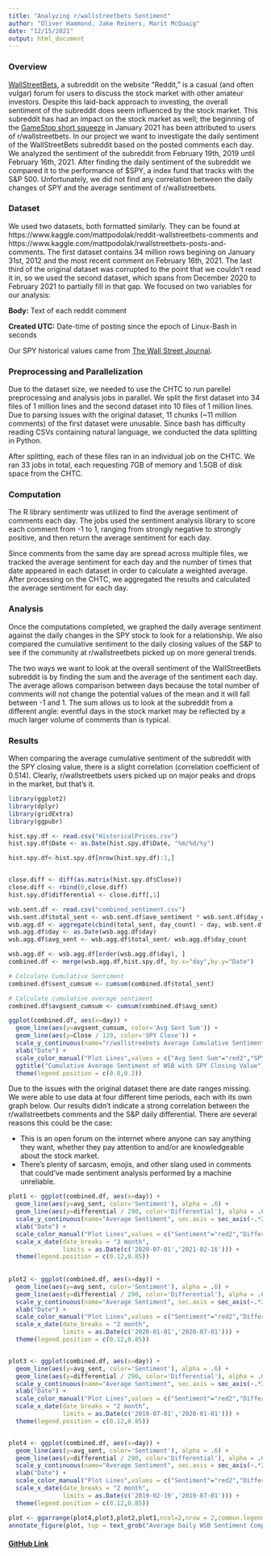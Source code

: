 ```yaml
---
title: "Analyzing r/wallstreetbets Sentiment"
author: "Oliver Hammond, Jake Reiners, Marit McQuaig"
date: "12/15/2021"
output: html_document
---
```


### Overview

[WallStreetBets](https://www.reddit.com/r/wallstreetbets/), a subreddit on the website “Reddit,” is a casual (and often vulgar) forum for users to discuss the stock market with other amateur investors. Despite this laid-back approach to investing, the overall sentiment of the subreddit does seem influenced by the stock market. This subreddit has had an impact on the stock market as well; the beginning of the [GameStop short squeeze](https://www.google.com/url?q=https://archive.ph/20210130144720/https://www.wsj.com/articles/the-real-force-driving-the-gamestop-amc-blackberry-revolution-11611965586&sa=D&source=docs&ust=1638811083813000&usg=AOvVaw3g-nI4WeAOEJJgYNKBot75) in January 2021 has been attributed to users of r/wallstreetbets. In our project we want to investigate the daily sentiment of the WallStreetBets subreddit based on the posted comments each day. We analyzed the sentiment of the subreddit from February 19th, 2019 until February 16th, 2021. After finding the daily sentiment of the subreddit we compared it to the performance of $SPY, a index fund that tracks with the S&P 500.  Unfortunately, we did not find any correlation between the daily changes of SPY and the average sentiment of r/wallstreetbets.

### Dataset

We used two datasets, both formatted similarly. They can be found at https://www.kaggle.com/mattpodolak/reddit-wallstreetbets-comments and https://www.kaggle.com/mattpodolak/rwallstreetbets-posts-and-comments. The first dataset contains 34 million rows begining on January 31st, 2012 and the most recent comment on February 16th, 2021. The last third of the original dataset was corrupted to the point that we couldn’t read it in, so we used the second dataset, which spans from December 2020 to February 2021 to partially fill in that gap. We focused on two variables for our analysis:

**Body:** Text of each reddit comment

**Created UTC:** Date-time of posting since the epoch of Linux-Bash in seconds

Our SPY historical values came from [The Wall Street Journal](https://www.wsj.com/).

### Preprocessing and Parallelization

Due to the dataset size, we needed to use the CHTC to run parellel preprocessing and analysis jobs in parallel. We split the first dataset into 34 files of 1 million lines and the second dataset into 10 files of 1 million lines. Due to parsing issues with the original dataset, 11 chunks (~11 million comments) of the first dataset were unusable. Since bash has difficulty reading CSVs containing natural language, we conducted the data splitting in Python. 

After splitting, each of these files ran in an individual job on the CHTC. We ran 33 jobs in total, each requesting 7GB of memory and 1.5GB of disk space from the CHTC.


### Computation

The R library sentimentr was utilized to find the average sentiment of comments each day. The jobs used the sentiment analysis library to score each comment from -1 to 1, ranging from strongly negative to strongly positive, and then return the average sentiment for each day.

Since comments from the same day are spread across multiple files, we tracked the average sentiment for each day and the number of times that date appeared in each dataset in order to calculate a weighted average. After processing on the CHTC, we aggregated the results and calculated the average sentiment for each day.

### Analysis
Once the computations completed, we graphed the daily average sentiment against the daily changes in the SPY stock to look for a relationship. We also compared the cumulative sentiment to the daily closing values of the S&P to see if the community at r/wallstreetbets picked up on more general trends. 

The two ways we want to look at the overall sentiment of the WallStreetBets subreddit is by finding the sum and the average of the sentiment each day.  The average allows comparison between  days because the total number of comments will not change the potential values of the mean and it will fall between -1 and 1. The sum allows us to look at the subreddit from a different angle: eventful days in the stock market may be reflected by a much larger volume of comments than is typical. 

### Results

When comparing the average cumulative sentiment of the subreddit with the SPY closing value, there is a slight correlation (correlation coefficient of 0.514). Clearly, r/wallstreetbets users picked up on major peaks and drops in the market, but that's it. 

```r
library(ggplot2)
library(dplyr)
library(gridExtra)
library(ggpubr)

hist.spy.df <- read.csv("HistoricalPrices.csv")
hist.spy.df$Date <- as.Date(hist.spy.df$Date, "%m/%d/%y")

hist.spy.df<-hist.spy.df[nrow(hist.spy.df):1,]


close.diff <- diff(as.matrix(hist.spy.df$Close))
close.diff <- rbind(0,close.diff)
hist.spy.df$differential <- close.diff[,1]

wsb.sent.df <- read.csv("combined_sentiment.csv")
wsb.sent.df$total_sent <- wsb.sent.df$ave_sentiment * wsb.sent.df$day_count
wsb.agg.df <- aggregate(cbind(total_sent, day_count) ~ day, wsb.sent.df, FUN=sum)
wsb.agg.df$day <- as.Date(wsb.agg.df$day)
wsb.agg.df$avg_sent <- wsb.agg.df$total_sent/ wsb.agg.df$day_count

wsb.agg.df <- wsb.agg.df[order(wsb.agg.df$day), ]
combined.df <- merge(wsb.agg.df,hist.spy.df, by.x="day",by.y="Date")

# Calculate Cumulative Sentiment
combined.df$sent_cumsum <- cumsum(combined.df$total_sent)

# Calculate cumulative average sentiment
combined.df$avgsent_cumsum <- cumsum(combined.df$avg_sent)

ggplot(combined.df, aes(x=day)) +
  geom_line(aes(y=avgsent_cumsum, color='Avg Sent Sum')) +
  geom_line(aes(y=Close / 129, color='SPY Close')) + 
  scale_y_continuous(name="r/wallstreebets Average Cumulative Sentiment", sec.axis = sec_axis(~.*129,name="SPY $ Close")) +
  xlab("Date") +
  scale_color_manual("Plot Lines",values = c("Avg Sent Sum"="red2","SPY Close"="cyan3")) + 
  ggtitle("Cumulative Average Sentiment of WSB with SPY Closing Value") +
  theme(legend.position = c(0.8,0.2))

```

Due to the issues with the original dataset there are date ranges missing. We were able to use data at four different time periods, each with its own graph below. Our results didn't indicate a strong correlation between the r/wallstreetbets comments and the S&P daily differential. There are several reasons this could be the case: 
 
* This is an open forum on the internet where anyone can say anything they want, whether they pay attention to and/or are knowledgeable about the stock market.
* There's plenty of sarcasm, emojis, and other slang used in comments that could've made sentiment analysis performed by a machine unreliable.

```r
plot1 <- ggplot(combined.df, aes(x=day)) +
  geom_line(aes(y=avg_sent, color='Sentiment'), alpha = .6) +
  geom_line(aes(y=differential / 290, color='Differential'), alpha = .6) + 
  scale_y_continuous(name="Average Sentiment", sec.axis = sec_axis(~.*290,name="SPY $ Differential")) +
  xlab("Date") +
  scale_color_manual("Plot Lines",values = c("Sentiment"="red2","Differential"="blue2")) +
  scale_x_date(date_breaks = "3 month",
               limits = as.Date(c('2020-07-01','2021-02-16'))) +
  theme(legend.position = c(0.12,0.85))
  
 
plot2 <- ggplot(combined.df, aes(x=day)) +
  geom_line(aes(y=avg_sent, color='Sentiment'), alpha = .6) +
  geom_line(aes(y=differential / 290, color='Differential'), alpha = .6) + 
  scale_y_continuous(name="Average Sentiment", sec.axis = sec_axis(~.*290,name="SPY $ Differential")) +
  xlab("Date") +
  scale_color_manual("Plot Lines",values = c("Sentiment"="red2","Differential"="blue2")) +
  scale_x_date(date_breaks = "2 month",
               limits = as.Date(c('2020-01-01','2020-07-01'))) +
  theme(legend.position = c(0.12,0.85))


plot3 <- ggplot(combined.df, aes(x=day)) +
  geom_line(aes(y=avg_sent, color='Sentiment'), alpha = .6) +
  geom_line(aes(y=differential / 290, color='Differential'), alpha = .6) + 
  scale_y_continuous(name="Average Sentiment", sec.axis = sec_axis(~.*290,name="SPY $ Differential")) +
  xlab("Date") +
  scale_color_manual("Plot Lines",values = c("Sentiment"="red2","Differential"="blue2")) +
  scale_x_date(date_breaks = "2 month",
               limits = as.Date(c('2019-07-01','2020-01-01'))) +
  theme(legend.position = c(0.12,0.85))


plot4 <- ggplot(combined.df, aes(x=day)) +
  geom_line(aes(y=avg_sent, color='Sentiment'), alpha = .6) +
  geom_line(aes(y=differential / 290, color='Differential'), alpha = .6) + 
  scale_y_continuous(name="Average Sentiment", sec.axis = sec_axis(~.*290,name="SPY $ Differential")) +
  xlab("Date") +
  scale_color_manual("Plot Lines",values = c("Sentiment"="red2","Differential"="blue2")) +
  scale_x_date(date_breaks = "2 month",
               limits = as.Date(c('2019-02-19','2019-07-01'))) +
  theme(legend.position = c(0.12,0.85))

plot <- ggarrange(plot4,plot3,plot2,plot1,ncol=2,nrow = 2,common.legend=TRUE, legend="bottom")
annotate_figure(plot, top = text_grob("Average Daily WSB Sentiment Compared to SPY Daily Change at Four Time Periods"))
```



#### [GitHub Link](https://github.com/ohammond1/605FinalProject)




